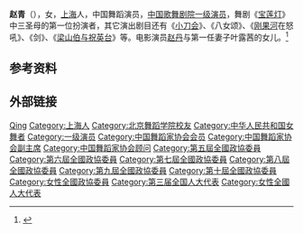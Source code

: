 {{Otheruses|other=新疆维吾尔自治区人大常委会副主任|赵青 (1961年)}}

'''赵青'''（{{bd|1936年|11月16日|}}），女，[[上海|上海]]人，中国舞蹈演员，[[中国歌舞剧院|中国歌舞剧院]][[一级演员|一级演员]]，舞剧《[[宝莲灯|宝莲灯]]》中三圣母的第一位扮演者，其它演出剧目还有《[[小刀会|小刀会]]》、《八女颂》、《[[刚果河|刚果河]]在怒吼》、《剑》、《[[梁山伯与祝英台|梁山伯与祝英台]]》等。电影演员[[赵丹|赵丹]]与第一任妻子叶露茜的女儿。<ref>{{Cite web|url=http://www.ce.cn/culture/zt/zhaoqing/index.shtml|title=赵青:画布上的舞蹈|accessdate=2018-12-25|work=中国经济网|archive-date=2021-03-01|archive-url=https://web.archive.org/web/20210301230613/http://www.ce.cn/culture/zt/zhaoqing/index.shtml|dead-url=no}}</ref>

== 参考资料 ==
{{reflist}}

== 外部链接 ==
{{China-artist-stub}}
{{中国戏剧梅花奖}}
{{Navboxes 
| title  = 赵青在[[中国舞蹈家协会|中国舞蹈家协会]]的职务
| list1  =
{{中国舞蹈家协会第四届理事会}}
{{中国舞蹈家协会第七届理事会}}
{{中国舞蹈家协会第九届理事会}}
{{中国舞蹈家协会第十届理事会}}
}}
{{Navboxes 
| title  = 赵青在[[中国文学艺术界联合会|中国文学艺术界联合会]]的职务
| list1  =
{{中国文学艺术界联合会第四届全国委员会}}
}}

{{Authority control}}
{{DEFAULTSORT:Zhao赵}}
[[Category:赵姓|Qing]]
[[Category:上海人|Category:上海人]]
[[Category:北京舞蹈学院校友|Category:北京舞蹈学院校友]]
[[Category:中华人民共和国女舞者|Category:中华人民共和国女舞者]]
[[Category:一级演员|Category:一级演员]]
[[Category:中国舞蹈家协会会员|Category:中国舞蹈家协会会员]]
[[Category:中国舞蹈家协会副主席|Category:中国舞蹈家协会副主席]]
[[Category:中国舞蹈家协会顾问|Category:中国舞蹈家协会顾问]]
[[Category:第五屆全國政協委員|Category:第五屆全國政協委員]]
[[Category:第六屆全國政協委員|Category:第六屆全國政協委員]]
[[Category:第七屆全國政協委員|Category:第七屆全國政協委員]]
[[Category:第八屆全國政協委員|Category:第八屆全國政協委員]]
[[Category:第九屆全國政協委員|Category:第九屆全國政協委員]]
[[Category:第十屆全國政協委員|Category:第十屆全國政協委員]]
[[Category:女性全國政協委員|Category:女性全國政協委員]]
[[Category:第三届全国人大代表|Category:第三届全国人大代表]]
[[Category:女性全國人大代表|Category:女性全國人大代表]]